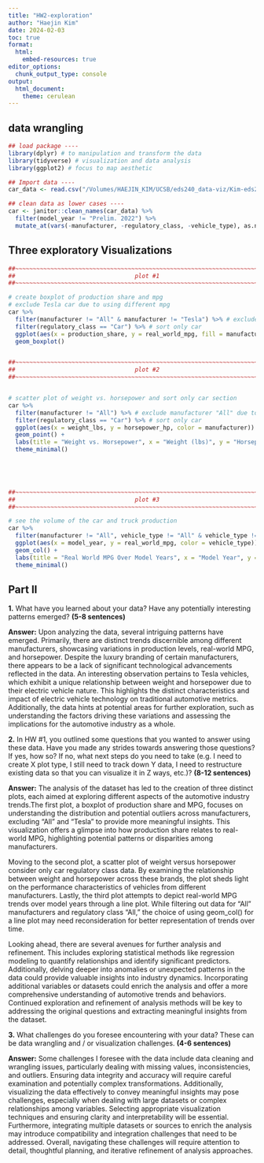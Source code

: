 ```yaml
---
title: "HW2-exploration"
author: "Haejin Kim"
date: 2024-02-03
toc: true
format:
  html:
    embed-resources: true
editor_options: 
  chunk_output_type: console
output: 
  html_document: 
    theme: cerulean
---
```


## data wrangling

```r
## load package ----
library(dplyr) # to manipulation and transform the data
library(tidyverse) # visualization and data analysis
library(ggplot2) # focus to map aesthetic

## Import data ----
car_data <- read.csv("/Volumes/HAEJIN_KIM/UCSB/eds240_data-viz/Kim-eds240-HW4/data/export_data_by_manufactuer.csv")

## clean data as lower cases ----
car <- janitor::clean_names(car_data) %>% 
  filter(model_year != "Prelim. 2022") %>%
  mutate_at(vars(-manufacturer, -regulatory_class, -vehicle_type), as.numeric)

```

## Three exploratory Visualizations

```r

##~~~~~~~~~~~~~~~~~~~~~~~~~~~~~~~~~~~~~~~~~~~~~~~~~~~~~~~~~~~~~~~~~~~~~~~~~~~~~~
##                                  plot #1                                 ----
##~~~~~~~~~~~~~~~~~~~~~~~~~~~~~~~~~~~~~~~~~~~~~~~~~~~~~~~~~~~~~~~~~~~~~~~~~~~~~~

# create boxplot of production share and mpg
# exclude Tesla car due to using different mpg 
car %>%
  filter(manufacturer != "All" & manufacturer != "Tesla") %>% # exclude All for duplicate and Tesla because it is EV 
  filter(regulatory_class == "Car") %>% # sort only car 
  ggplot(aes(x = production_share, y = real_world_mpg, fill = manufacturer)) +
  geom_boxplot() 


##~~~~~~~~~~~~~~~~~~~~~~~~~~~~~~~~~~~~~~~~~~~~~~~~~~~~~~~~~~~~~~~~~~~~~~~~~~~~~~
##                                  plot #2                                 ----
##~~~~~~~~~~~~~~~~~~~~~~~~~~~~~~~~~~~~~~~~~~~~~~~~~~~~~~~~~~~~~~~~~~~~~~~~~~~~~~


# scatter plot of weight vs. horsepower and sort only car section
car %>%
  filter(manufacturer != "All") %>% # exclude manufacturer "All" due to duplicate 
  filter(regulatory_class == "Car") %>% # sort only car 
  ggplot(aes(x = weight_lbs, y = horsepower_hp, color = manufacturer)) +
  geom_point() +
  labs(title = "Weight vs. Horsepower", x = "Weight (lbs)", y = "Horsepower (hp)", color = "Manufacturer") +
  theme_minimal()
  

  


##~~~~~~~~~~~~~~~~~~~~~~~~~~~~~~~~~~~~~~~~~~~~~~~~~~~~~~~~~~~~~~~~~~~~~~~~~~~~~~
##                                  plot #3                                 ----
##~~~~~~~~~~~~~~~~~~~~~~~~~~~~~~~~~~~~~~~~~~~~~~~~~~~~~~~~~~~~~~~~~~~~~~~~~~~~~~

# see the volume of the car and truck production
car %>%
  filter(manufacturer != "All", vehicle_type != "All" & vehicle_type != "All Car" & vehicle_type != "All Truck") %>%
  ggplot(aes(x = model_year, y = real_world_mpg, color = vehicle_type)) +
  geom_col() + 
  labs(title = "Real World MPG Over Model Years", x = "Model Year", y = "Real World MPG", color = "Vehicle Type") +
  theme_minimal()

```

## Part II

**1.** What have you learned about your data? Have any potentially interesting patterns emerged? **(5-8 sentences)**

**Answer:** Upon analyzing the data, several intriguing patterns have emerged. Primarily, there are distinct trends discernible among different manufacturers, showcasing variations in production levels, real-world MPG, and horsepower. Despite the luxury branding of certain manufacturers, there appears to be a lack of significant technological advancements reflected in the data. An interesting observation pertains to Tesla vehicles, which exhibit a unique relationship between weight and horsepower due to their electric vehicle nature. This highlights the distinct characteristics and impact of electric vehicle technology on traditional automotive metrics. Additionally, the data hints at potential areas for further exploration, such as understanding the factors driving these variations and assessing the implications for the automotive industry as a whole.

**2.** In HW #1, you outlined some questions that you wanted to answer using these data. Have you made any strides towards answering those questions? If yes, how so? If no, what next steps do you need to take (e.g. I need to create X plot type, I still need to track down Y data, I need to restructure existing data so that you can visualize it in Z ways, etc.)? **(8-12 sentences)**

**Answer:** The analysis of the dataset has led to the creation of three distinct plots, each aimed at exploring different aspects of the automotive industry trends.The first plot, a boxplot of production share and MPG, focuses on understanding the distribution and potential outliers across manufacturers, excluding "All" and "Tesla" to provide more meaningful insights. This visualization offers a glimpse into how production share relates to real-world MPG, highlighting potential patterns or disparities among manufacturers.

Moving to the second plot, a scatter plot of weight versus horsepower consider only car regulatory class data. By examining the relationship between weight and horsepower across these brands, the plot sheds light on the performance characteristics of vehicles from different manufacturers. Lastly, the third plot attempts to depict real-world MPG trends over model years through a line plot. While filtering out data for "All" manufacturers and regulatory class "All," the choice of using geom_col() for a line plot may need reconsideration for better representation of trends over time.

Looking ahead, there are several avenues for further analysis and refinement. This includes exploring statistical methods like regression modeling to quantify relationships and identify significant predictors. Additionally, delving deeper into anomalies or unexpected patterns in the data could provide valuable insights into industry dynamics. Incorporating additional variables or datasets could enrich the analysis and offer a more comprehensive understanding of automotive trends and behaviors. Continued exploration and refinement of analysis methods will be key to addressing the original questions and extracting meaningful insights from the dataset.

**3.** What challenges do you foresee encountering with your data? These can be data wrangling and / or visualization challenges. **(4-6 sentences)**

**Answer:** Some challenges I foresee with the data include data cleaning and wrangling issues, particularly dealing with missing values, inconsistencies, and outliers. Ensuring data integrity and accuracy will require careful examination and potentially complex transformations. Additionally, visualizing the data effectively to convey meaningful insights may pose challenges, especially when dealing with large datasets or complex relationships among variables. Selecting appropriate visualization techniques and ensuring clarity and interpretability will be essential. Furthermore, integrating multiple datasets or sources to enrich the analysis may introduce compatibility and integration challenges that need to be addressed. Overall, navigating these challenges will require attention to detail, thoughtful planning, and iterative refinement of analysis approaches.
